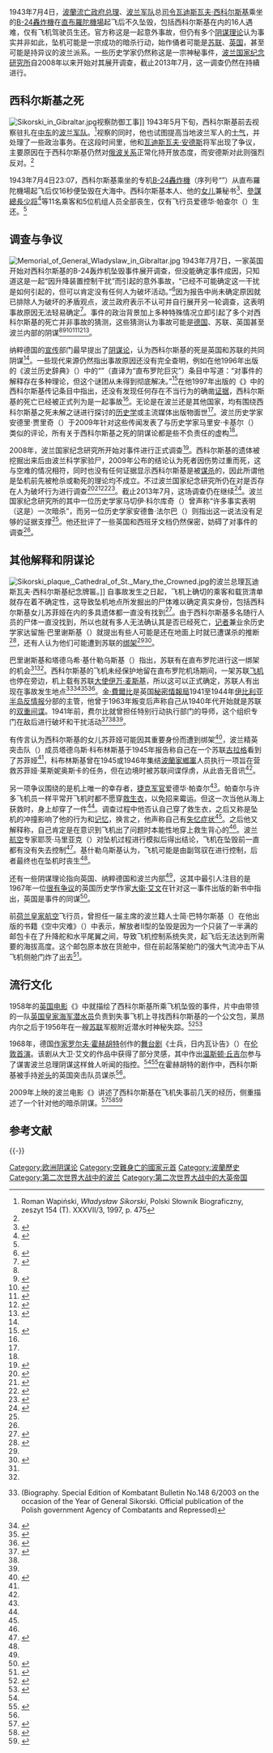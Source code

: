1943年7月4日，[[波蘭流亡政府|波蘭流亡政府]][[总理|总理]]、[[波兰军队|波兰军队]]总[[司令|司令]][[瓦迪斯瓦夫·西科尔斯基|瓦迪斯瓦夫·西科尔斯基]]乘坐的[[B-24轟炸機|B-24轟炸機]]在[[直布羅陀機場|直布羅陀機場]]起飞后不久坠毁，包括西科尔斯基在内的16人遇难，仅有飞机驾驶员生还。官方称这是一起意外事故，但仍有多个[[陰謀論|阴谋理论]]认为事实并非如此，坠机可能是一宗成功的暗杀行动，始作俑者可能是[[苏联|苏联]]、[[英国|英国]]，甚至可能是持异议的波兰派系。一些历史学家仍然称这是一宗神秘事件，[[波兰国家纪念研究所|波兰国家纪念研究所]]自2008年以来开始对其展开调查，截止2013年7月，这一调查仍然在持續进行。

==西科尔斯基之死==
[[File:Sikorski_in_Gibraltar.jpg|thumb]]视察防御工事]]
1943年5月下旬，西科尔斯基前去视察驻扎在[[中东|中东]]的[[波兰|波兰]][[军队|军队]]。<ref name="psb475">Roman Wapiński, ''Władysław Sikorski'', Polski Słownik Biograficzny, zeszyt 154 (T). XXXVII/3, 1997, p. 475</ref>视察的同时，他也试图提高当地波兰军人的[[士气|士气]]，并处理了一些政治事务。在这段时间里，他和[[瓦迪斯瓦夫·安德斯|瓦迪斯瓦夫·安德斯]]将军出现了争议，主要原因在于西科尔斯基仍然对[[俄波关系|俄波关系]]正常化持开放态度，而安德斯对此则强烈反对。<ref name="psb475" />

1943年7月4日23:07，西科尔斯基乘坐的专机[[B-24轟炸機|B-24轟炸機]]（序列号“{{lang|en|AL523}}”）从直布羅陀機場起飞后仅16秒便坠毁在大海中。西科尔斯基本人、他的[[女儿|女儿]]兼秘书{{link-en|苏菲娅·莱斯妮奥斯卡|Zofia Leśniowska}}<ref name="Kisielewski2005-169">{{cite book |author=Tadeusz A. Kisielewski |title=Zamach: Tropem zabójców Generała Sikorskiego |url=http://books.google.com/books?id=xgWYNAAACAAJ |accessdate=2013-10-03 |date=2005-01 |publisher=Rebis |isbn=978-83-7301-767-2 |pages=169-170 |archive-url=https://web.archive.org/web/20131012023713/http://books.google.com/books?id=xgWYNAAACAAJ |archive-date=2013-10-12 |dead-url=no }}</ref>、[[參謀總長|參謀總長]]{{link-en|塔德乌什·克里马基|Tadeusz Klimecki}}[[少将|少将]]<ref name="focus">{{cite web |archivedate=2009-02-06 |deadurl=yes |url=http://www.focus.pl/historia/artykuly/zobacz/publikacje/komu-zaszkodzi-ekshumacja-generala/do-druku/1/ |title=• Komu zaszkodzi ekshumacja generała |publisher=Focus.pl |date=2008-07-01 |accessdate=2012-11-09 |archiveurl=https://web.archive.org/web/20090206195607/http://www.focus.pl/historia/artykuly/zobacz/publikacje/komu-zaszkodzi-ekshumacja-generala/do-druku/1/ }}</ref>等11名乘客和5位机组人员全部丧生，仅有飞行员爱德华·帕查尔（{{lang|en|Eduard Prchal}}）生还。<ref name="psb475" />

==调查与争议==
[[File:Memorial_of_General_Wladyslaw_in_Gibraltar.jpg|thumb]]
1943年7月7日，一家英国{{link-en|调查法院|Court of Inquiry}}开始对西科尔斯基的B-24轰炸机坠毁事件展开调查，但没能确定事件成因，只知道这是一起“因升降装置控制干扰”而引起的意外事故，“已经不可能确定这一干扰是如何引起的，但可以肯定没有任何人为破坏活动。”<ref name="Peszke2005-102">{{cite book |author=Michael Alfred Peszke |title=The Polish Underground Army, The Western Allies, And The Failure Of Strategic Unity in World War II |url=http://books.google.com/books?id=zhb2doihL1wC&pg=PA102 |accessdate=2013-10-03 |year=2005 |publisher=McFarland |isbn=978-0-7864-2009-4 |page=102 |archive-url=https://web.archive.org/web/20131012235325/http://books.google.com/books?id=zhb2doihL1wC&pg=PA102 |archive-date=2013-10-12 |dead-url=no }}</ref>因为报告中尚未确定原因就已排除人为破坏的矛盾观点，波兰政府表示不认可并自行展开另一轮调查，这表明事故原因无法轻易确定<ref name="Peszke2005-103">{{cite book |author=Michael Alfred Peszke |title=The Polish Underground Army, The Western Allies, And The Failure Of Strategic Unity in World War II |url=http://books.google.com/books?id=zhb2doihL1wC&pg=PA102 |accessdate=2013-10-03 |year=2005 |publisher=McFarland |isbn=978-0-7864-2009-4 |page=103 |archive-url=https://web.archive.org/web/20131012235325/http://books.google.com/books?id=zhb2doihL1wC&pg=PA102 |archive-date=2013-10-12 |dead-url=no }}</ref>。事件的政治背景加上多种特殊情况立即引起了多个对西科尔斯基的死亡并非事故的猜测，这些猜测认为事故可能是[[纳粹德国|德国]]、苏联、英国甚至波兰内部的阴谋<ref name="psb475" /><ref name="polityka">{{cite web |url=http://www.polityka.pl/historia/280647,1,mitomani-i-maniacy.read |author=Andrzej Garlicki |title=Mitomani i maniacy |publisher=Polityka.pl |date=2012-10-08 |accessdate=2013-10-03 |archive-url=https://web.archive.org/web/20131004235836/http://www.polityka.pl/historia/280647,1,mitomani-i-maniacy.read |archive-date=2013-10-04 |dead-url=no }}</ref><ref name="Stanczyk">{{cite web |last=Stanczyk |first=Zbigniew L. |url=http://www.dziennik.com/www/dziennik/kult/archiwum/07-12-02/pp-09-13-02.html |deadurl=yes |accessdate=2011-07-23 |archivedate=2011-07-23 |title=Tajemnica gen. Sikorskiego |date=2002-12-07 |archiveurl=https://web.archive.org/web/20110723094719/http://www.dziennik.com/www/dziennik/kult/archiwum/07-12-02/pp-09-13-02.html |publisher=''Przegląd Polski Online" }}</ref><ref name="Burnett2006">{{cite book |author=Thom Burnett |title=Conspiracy Encyclopedia |url=http://books.google.com/books?id=4QBjaEMELSsC&pg=PA47 |accessdate=2013-10-03 |date=2006-11 |publisher=Franz Steiner Verlag |isbn=978-1-84340-381-4 |page=47 |archive-url=https://web.archive.org/web/20131013010402/http://books.google.com/books?id=4QBjaEMELSsC&pg=PA47 |archive-date=2013-10-13 |dead-url=no }}</ref><ref name="AtkinBiddiss2011">{{cite book |author1=Nicholas Atkin |author2=Michael Biddiss |author3=Frank Tallett |title=The Wiley-Blackwell Dictionary of Modern European History Since 1789 |url=http://books.google.com/books?id=1QyXCTW_MCQC&pg=PA389 |accessdate=2013-10-03 |date=2011-03-08 |publisher=John Wiley & Sons |isbn=978-1-4051-8922-4 |page=389 |archive-url=https://web.archive.org/web/20131012234655/http://books.google.com/books?id=1QyXCTW_MCQC&pg=PA389 |archive-date=2013-10-12 |dead-url=no }}</ref><ref name="Davies2008">{{cite book |author=Professor Norman Davies |title=No Simple Victory: World War II in Europe, 1939–1945 |url=http://books.google.com/books?id=9P_uQ2qeFUkC&pg=PT165 |accessdate=2013-10-03 |date=2008-08-26 |publisher=Penguin |isbn=978-0-14-311409-3 |page=165 |archive-url=https://web.archive.org/web/20131012223131/http://books.google.com/books?id=9P_uQ2qeFUkC&pg=PT165 |archive-date=2013-10-12 |dead-url=no }}</ref>。

纳粹德国的[[宣传|宣传]]部门最早提出了[[阴谋论|阴谋论]]，认为西科尔斯基的死是英国和苏联的共同阴谋<ref name="polityka" />。一些现代来源仍然指出事故原因还没有完全查明，例如{{link-en|杰兹·简·勒斯基|Jerzy Jan Lerski}}在他1996年出版的《波兰历史辞典》（{{lang|en|''Historical Dictionary of Poland''}}）中的“{{lang|en|Gibraltar, Catastrophe of}}”（直译为“直布罗陀巨灾”）条目中写道：“对事件的解释存在多种理论，但这个谜团从未得到彻底解决。”<ref name="Lerski1996">{{cite book |author=Jerzy Jan Lerski |title=Historical Dictionary of Poland, 966-1945 |url=http://books.google.com/books?id=QTUTqE2difgC&pg=PA160 |accessdate=2013-10-03 |year=1996 |publisher=Greenwood Publishing Group |isbn=978-0-313-26007-0 |page=160 |quote=there are several theories explaining the event, but the mystery was never fully solved. |archive-url=https://web.archive.org/web/20131012232844/http://books.google.com/books?id=QTUTqE2difgC&pg=PA160 |archive-date=2013-10-12 |dead-url=no }}</ref>{{link-en|罗曼·沃平斯基|Roman Wapiński}}在他1997年出版的《{{link-en|波兰传记辞典|Polish Biographical Dictionary}}》中的西科尔斯基传记条目中指出，还没有发现任何存在不当行为的确凿[[证据|证据]]，西科尔斯基的死亡已经被正式列为是一起事故<ref name="psb475" />。无论是在波兰还是其他国家，均有围绕西科尔斯基之死未解之谜进行探讨的[[历史学|历史学]]或主流媒体出版物面世<ref name="polityka" />。波兰历史学家安德里·贾里奇（{{lang|en|Andrzej Garlicki}}）于2009年针对这些传闻发表了与历史学家马里安·卡基尔（{{lang|en|Marian Kukiel}}）类似的评论，所有关于西科尔斯基之死的阴谋论都是些不负责任的虚构<ref name="polityka" />。

2008年，波兰国家纪念研究所开始对事件进行正式调查<ref name="ipn">{{cite web |url=http://ipn.gov.pl/wydzial-prasowy/komunikaty/sledztwo-w-sprawie-smierci-generala-wladyslawa-sikorskiego |title=Instytut PamiÄ™ci Narodowej | Ĺšledztwo w sprawie Ĺ›mierci generaĹ‚a WĹ‚adysĹ‚awa Sikorskiego |publisher=Ipn.gov.pl |date= |accessdate=2013-10-03 |deadurl=yes |archivedate=2011-12-22 |archiveurl=https://web.archive.org/web/20111222153649/http://ipn.gov.pl/portal/pl/245/7838/Sledztwo__w_sprawie_smierci_generala_Wladyslawa_Sikorskiego.html }}</ref>。西科尔斯基的遗体被挖掘出来后由波兰科学家验尸，2009年公布的结论认为死者因伤势过重而死，这与空难的情况相符，同时也没有任何证据显示西科尔斯基是被[[谋杀|谋杀]]的，因此所谓他是坠机前先被枪杀或勒死的理论均不成立。不过波兰国家纪念研究所仍在对是否存在人为破坏行为进行调查<ref name="tvn">{{cite web |url=http://www.tvn24.pl/wiadomosci-z-kraju,3/ipn-ujawnil-jak-zginal-sikorski,84137.html |title=IPN ujawnił jak zginął Sikorski |publisher=Tvn24.pl |date=2009-01-29 |accessdate=2013-10-03 |archive-url=https://www.webcitation.org/6E00ZE3K5?url=http://www.tvn24.pl/wiadomosci-z-kraju,3/ipn-ujawnil-jak-zginal-sikorski,84137.html |archive-date=2013-01-28 |dead-url=yes }}</ref><ref name="gazeta">{{cite web |url=http://wiadomosci.gazeta.pl/wiadomosci/1,114873,10235440,Sledztwo_ws__smierci_gen__Sikorskiego_przeniesione.html |title=Śledztwo ws. śmierci gen. Sikorskiego przeniesione z Katowic do Warszawy |publisher=Wiadomosci.gazeta.pl |date= |accessdate=2013-10-03 |deadurl=yes |archivedate=2013-05-30 |archiveurl=https://web.archive.org/web/20130530101635/http://wiadomosci.gazeta.pl/wiadomosci/1%2C114873%2C10235440%2CSledztwo_ws__smierci_gen__Sikorskiego_przeniesione.html }}</ref><ref name="Telegraph0">{{cite web |archivedate=2012-11-10 |deadurl=no |url=http://www.telegraph.co.uk/news/worldnews/europe/poland/3518255/Poland-exhumes-wartime-leader-Sikorski.html |title=Poland exhumes wartime leader Sikorski |publisher=The Daily Telegraphy |accessdate=2013-10-03 |archiveurl=https://web.archive.org/web/20121110191845/http://www.telegraph.co.uk/news/worldnews/europe/poland/3518255/Poland-exhumes-wartime-leader-Sikorski.html |date=2008-11-25 |author=Matthew Day }}</ref><ref name="Probe into Poland WWII PM death">{{cite news |last=Easton |first=Adam |url=http://news.bbc.co.uk/2/hi/europe/7720293.stm |title=Probe into Poland WWII PM death |publisher=BBC News |date=2008-11-10 |accessdate=2013-10-03 |archivedate=2008-11-11 |deadurl=no |archiveurl=https://web.archive.org/web/20081111004844/http://news.bbc.co.uk/2/hi/europe/7720293.stm }}</ref>。截止2013年7月，这场调查仍在继续<ref name="gazkrak">{{cite web |url=http://www.gazetakrakowska.pl/artykul/936404,sledztwo-ipn-nie-rozwiklalo-zagadki-smierci-gen-sikorskiego,id,t.html?cookie=1 |title=Śledztwo IPN nie rozwikłało zagadki śmierci gen. Sikorskiego |publisher=Gazetakrakowska.pl |date=2013-07-04 |accessdate=2013-10-03 |archive-url=https://web.archive.org/web/20131003040342/http://www.gazetakrakowska.pl/artykul/936404,sledztwo-ipn-nie-rozwiklalo-zagadki-smierci-gen-sikorskiego,id,t.html?cookie=1 |archive-date=2013-10-03 |dead-url=no }}</ref>。波兰国家纪念研究所的其中一位历史学家马切伊·科尔库奇（{{lang|en|Maciej Korkuć}}）曾声称“许多事实表明（这是）一次暗杀”，而另一位历史学家安德鲁·法尔巴（{{lang|en|Andrzej Chwalba}}）则指出这一说法没有足够的证据支撑<ref name="gazkrak" />。他还批评了一些英国和西班牙文档仍然保密，妨碍了对事件的调查<ref name="gazkrak" />。

==其他解释和阴谋论==
[[File:Sikorski_plaque,_Cathedral_of_St._Mary_the_Crowned.jpg|thumb]]的波兰总理瓦迪斯瓦夫·西科尔斯基纪念牌匾。]]
自事故发生之日起，飞机上确切的乘客和载货清单就存在着不确定性，这导致坠机地点所发掘出的尸体难以确定真实身份，包括西科尔斯基女儿苏菲娅在内的多具遗体都一直没有找到<ref name="Wprost-Z">{{cite web |url=http://www.wprost.pl/ar/?O=71300 |last=Baliszewski |first=Dawid |title="Bransoletka Zofii" ("Zofia's Bracelet") |publisher=''Tygodnik Wprost'' no. 1152 |date=2004-12-31 |accessdate=2013-10-03 |deadurl=no |archivedate=2013-07-30 |archiveurl=https://web.archive.org/web/20130730050707/http://www.wprost.pl/ar/?O=71300 }}</ref>。由于西科尔斯基多名随行人员的尸体一直没找到，所以也就有多人无法确认其是否已经死亡，[[记者|记者]]兼业余历史学家达留施·巴里谢斯基（{{lang|en|Dariusz Baliszewski}}）就提出有些人可能是还在地面上时就已遭谋杀的推断<ref name="TH">{{cite web |author=Dariusz Baliszewski |url=http://www.wprost.pl/ar/72691/Tajemnica-Hieny/ |deadurl=no |title=Tajemnica Hieny - WPROST |publisher=Wprost.pl |date= |accessdate=2013-10-03 |archivedate=2009-08-28 |archiveurl=https://web.archive.org/web/20090828200613/http://www.wprost.pl/ar/72691/Tajemnica-Hieny/ }}</ref>，还有人认为他们可能遭到苏联的[[绑架|绑架]]<ref name="Wprost-Z" /><ref name="Kisielewski2005-225226241243">{{cite book |author=Tadeusz A. Kisielewski |title=Zamach: Tropem zabójców Generała Sikorskiego |url=http://books.google.com/books?id=xgWYNAAACAAJ |accessdate=2013-10-03 |date=2005-01 |publisher=Rebis |isbn=978-83-7301-767-2 |pages=225-226, 241-243 |archive-url=https://web.archive.org/web/20131012023713/http://books.google.com/books?id=xgWYNAAACAAJ |archive-date=2013-10-12 |dead-url=no }}</ref>。

巴里谢斯基和塔德乌希·基什勒乌斯基（{{lang|en|Tadeusz Kisielewski}}）指出，苏联有在直布罗陀进行这一绑架的机会<ref name="TH" /><ref name="Kisielewski2005-225226241243" />。西科尔斯基的飞机未经保护地留在直布罗陀机场期间，一架苏联[[飞机|飞机]]也停在旁边，机上载有苏联[[大使|大使]][[伊万·麦斯基|伊万·麦斯基]]，所以这可以正式确定，苏联人有出现在事故发生地点<ref name="Biuletyn">{{cite web |author=Adam Dobroński |url=http://www.udskior.gov.pl/download/files/pdf/kombatant/2003/200306_spec.pdf |title=Biogram |publisher=Biuletyn „Kombatant nr specjalny (148) czerwiec |accessdate=2013-10-03 |format=[[PDF|PDF]] |year=2003 |deadurl=yes |archiveurl=https://web.archive.org/web/20131004214318/http://www.udskior.gov.pl/download/files/pdf/kombatant/2003/200306_spec.pdf |archivedate=2013-10-04 }} (Biography. Special Edition of Kombatant Bulletin No.148 6/2003 on the occasion of the Year of General Sikorski. Official publication of the Polish government Agency of Combatants and Repressed)</ref><ref name="Mawgan">{{cite book |author=Aled Mawgan |title=Tinker, Tailor's Secret Spy - A Cold War Clown at the Circus? |url=http://books.google.com/books?id=oFQQZznTImkC&pg=PA107 |accessdate=2013-10-03 |publisher=Don Hale |isbn=978-1-4657-1267-7 |page=107 |archive-url=https://web.archive.org/web/20131012211149/http://books.google.com/books?id=oFQQZznTImkC&pg=PA107 |archive-date=2013-10-12 |dead-url=no }}</ref><ref name="telegraphph">{{cite web |author=By Harry de Quetteville in Berlin 1:50AM BST 01 Jul 2008 |title=Did British double agent Kim Philby murder Polish war hero General Sikorski? |url=http://www.telegraph.co.uk/news/worldnews/europe/poland/2225955/Did-British-double-agent-Kim-Philby-murder-Polish-war-hero-General-Sikorski.html |publisher=Telegraph |date=2008-07-01 |accessdate=2013-10-03 |archivedate=2012-08-11 |archiveurl=https://web.archive.org/web/20120811213406/http://www.telegraph.co.uk/news/worldnews/europe/poland/2225955/Did-British-double-agent-Kim-Philby-murder-Polish-war-hero-General-Sikorski.html |deadurl=no }}</ref><ref name="bbc290109">{{cite web |url=http://news.bbc.co.uk/1/hi/world/europe/7858923.stm |title=No evidence Polish hero murdered |publisher=BBC News |date=2009-01-29 |accessdate=2013-10-03 |deadurl=no |archivedate=2013-09-06 |archiveurl=https://web.archive.org/web/20130906141749/http://news.bbc.co.uk/2/hi/europe/7858923.stm }}</ref>。[[金·費爾比|金·費爾比]]是英国[[秘密情報局|秘密情報局]]1941至1944年[[伊比利亚半岛|伊比利亚半岛]][[反情报|反情报]]分部的主管，他曾于1963年叛变后声称自己从1940年代开始就是苏联的[[双重间谍|双重间谍]]。1941年前，费尔比就曾担任特别行动执行部门的导师，这个组织专门在敌后进行破坏和干扰活动<ref name="Wprost-K">{{cite web |url=http://www.wprost.pl/ar/?O=2344 |last=Mac |first=Jerzy Sławomir |title=Gibraltarski ącznik |publisher=''Tygodnik Wprost'' no. 923 |date=2000-08-06 |accessdate=2013-10-03 |archivedate=2012-02-11 |deadurl=no |archiveurl=https://web.archive.org/web/20120211142517/http://www.wprost.pl/ar/?O=2344 }}</ref><ref name="Mawgan" /><ref name="telegraphph" />。

有传言认为西科尔斯基的女儿苏菲娅可能因其重要身份而遭到绑架<ref>{{cite web |url=http://www.rp.pl/artykul/888189.html?p=2 |title=Kto porwał córkę Sikorskiego | rp.pl | strona 3 |publisher=rp.pl |date= |accessdate=2013-10-03 |archive-url=https://web.archive.org/web/20140714190354/http://www.rp.pl/artykul/888189.html?p=2 |archive-date=2014-07-14 |dead-url=no }}</ref>，波兰精英突击队（{{lang|en|Cichociemni}}）成员塔德乌斯·科布林斯基于1945年报告称自己在一个苏联[[古拉格|古拉格]]看到了苏菲娅<ref name="Wprost-Z" />，科布林斯基曾在1945或1946年集结[[波蘭家鄉軍|波蘭家鄉軍]]人员执行一项旨在营救苏菲娅·莱斯妮奥斯卡的任务，但在边境时被苏联间谍俘虏，从此沓无音讯<ref name="Wprost-Z" />。

另一项争议围绕的是机上唯一的幸存者，[[捷克|捷克]][[军官|军官]]爱德华·帕查尔<ref name="polityka" />。帕查尔与许多飞机员一样平常开飞机时都不愿穿[[救生衣|救生衣]]，以免招来霉运。但这一次当他从海上获救时，身上却穿了一件<ref name="Wprost-K" />。调查过程中他否认自己穿了救生衣，之后又称是坠机的冲撞影响了他的行为和[[记忆|记忆]]，换言之，他声称自己有[[失憶症|失忆症状]]<ref name="Wprost-K" />。之后他又解释称，自己肯定是在意识到飞机出了问题时本能性地穿上救生背心的<ref name="Wprost-K" />。波兰[[航空|航空]]专家耶茨·马里亚克（{{lang|en|Jerzy Maryniak}}）对坠机过程进行模拟后得出结论，飞机在坠毁前一直都有没有失去控制<ref name="Kisielewski2005-5065">{{cite book |author=Tadeusz A. Kisielewski |title=Zamach: Tropem zabójców Generała Sikorskiego |url=http://books.google.com/books?id=xgWYNAAACAAJ |accessdate=2013-10-03 |date=2005-01 |publisher=Rebis |isbn=978-83-7301-767-2 |pages=50, 65 |archive-url=https://web.archive.org/web/20131012023713/http://books.google.com/books?id=xgWYNAAACAAJ |archive-date=2013-10-12 |dead-url=no }}</ref>。基什勒乌斯基认为，飞机可能是由副驾驭在进行控制，后者最终也在坠机时丧生<ref name="Kisielewski2005-169" />。

还有一些阴谋理论指向英国、纳粹德国和波兰内部<ref name="Stanczyk" />，这其中最引人注目的是1967年一位[[否认犹太人大屠杀|很有争议]]的英国历史学作家[[大衛·艾文|大衛·艾文]]在针对这一事件出版的新书中指出，英国是事件的同谋<ref name="na">{{cite book |title=History on Trial |url=http://books.google.com/books?id=DJTWxOz4prYC |accessdate=2013-10-03 |publisher=HarperCollins |isbn=978-0-06-192844-4 |archive-url=https://web.archive.org/web/20131012214146/http://books.google.com/books?id=DJTWxOz4prYC |archive-date=2013-10-12 |dead-url=no }}</ref>。

前[[荷兰皇家航空|荷兰皇家航空]]飞行员，曾担任一届{{link-en|国际航空公司飞行员协会|International Federation of Air Line Pilots' Associations}}主席的波兰籍人士简·巴特尔斯基（{{lang|en|Jan Bartelski}}）在他出版的书籍《空中灾难》（{{lang|en|''Disasters in the Air''}}）中表示，解放者II型的坠毁是因为一个只装了一半满的邮包卡在了升降舵和水平尾翼之间，导致飞机控制系统失灵，起飞后无法达到所需要的海拔高度。这个邮包原本放在货舱中，但在前起落架舱门的强大气流冲击下从飞机侧舱门炸了出去<ref name="mysterious">{{cite book |author=Jan Bartelski |title=Disasters in the Air: Mysterious Air Disasters Explained |url=http://books.google.com/books?id=VUpAPQAACAAJ |year=2001 |publisher=Airlife Publishing Limited |isbn=978-1-84037-204-5 |pages=26-57 |accessdate=2013-10-03 |archive-url=https://web.archive.org/web/20131012021412/http://books.google.com/books?id=VUpAPQAACAAJ |archive-date=2013-10-12 |dead-url=no }}</ref>。

==流行文化==
1958年的[[英国电影|英国电影]]《{{link-en|无声的敌人|The Silent Enemy (film)}}》中就描绘了西科尔斯基所乘飞机坠毁的事件，片中由{{link-en|莱昂内尔·克拉布|Lionel Crabb|莱昂内尔·“巴斯特”·克拉布}}带领的一队[[英国皇家海军|英国皇家海军]][[潜水员|潜水员]]负责到失事飞机上寻找西科尔斯基的一个公文包，莱昂内尔之后于1956年在一艘[[苏联|苏联]]军舰附近潜水时神秘失踪。<ref name="Sydney Knowles">{{cite web |author=6:47PM BST 28 Aug 2012 |archivedate=2012-10-17 |deadurl=no |url=http://www.telegraph.co.uk/news/obituaries/military-obituaries/naval-obituaries/9504631/Sydney-Knowles.html |title=Sydney Knowles |publisher=Telegraph |date=2012-08-28 |accessdate=2013-10-03 |archiveurl=https://web.archive.org/web/20121017070834/http://www.telegraph.co.uk/news/obituaries/military-obituaries/naval-obituaries/9504631/Sydney-Knowles.html }}</ref><ref>{{cite web |url=http://www.imdb.com/title/tt0052197/ |title=The Silent Enemy (1958) |publisher=Amazon |work=IMDb |accessdate=2013-10-03 |archivedate=2013-03-23 |deadurl=no |archiveurl=https://web.archive.org/web/20130323110031/http://www.imdb.com/title/tt0052197/ }}</ref>

1968年，德国[[作家|作家]][[罗尔夫·霍赫胡特|罗尔夫·霍赫胡特]]创作的[[舞台剧|舞台剧]]《士兵，日内瓦讣告》（{{lang|de|''Soldaten. Nekrolog auf Genf''}}）在[[伦敦|伦敦]][[首演|首演]]。该剧从大卫·艾文的作品中获得了部分灵感，其中作出[[温斯顿·丘吉尔|温斯顿·丘吉尔]]参与了谋害波兰总理阴谋这样耸人听闻的指控。<ref name="psb475" /><ref name="Times">{{cite web |url=http://content.time.com/time/magazine/article/0,9171,902140,00.html |title=A Charge of Murder |publisher=''TIME'' |date=1967-10-20 |accessdate=2013-10-03 |deadurl=no |archivedate=2006-05-29 |archiveurl=https://web.archive.org/web/20060529000419/http://www.time.com/time/archive/preview/0%2C10987%2C902140%2C00.html }}</ref>在霍赫胡特的剧作中，西科尔斯基被手持[[斧头|斧头]]的英国突击队员谋杀<ref name="polityka" />。

2009年上映的波兰电影《{{link-en|将军之死|Generał. Zamach na Gibraltarze}}》讲述了西科尔斯基在飞机失事前几天的经历，侧重描述了一个针对他的暗杀阴谋。<ref>{{cite web |archivedate=2013-09-23 |deadurl=no |url=http://www.filmweb.pl/film/Generał+-+zamach+na+Gibraltarze-2009-471945 |title=Generał - zamach na Gibraltarze (2009) - Filmweb |publisher=Filmweb.pl |date= |accessdate=2013-10-03 |archiveurl=https://web.archive.org/web/20130923163850/http://www.filmweb.pl/film/Genera%C5%82%2B-%2Bzamach%2Bna%2BGibraltarze-2009-471945 }}</ref><ref>{{cite web |url=http://www.imdb.com/title/tt1407990/ |title=General. Zamach na Gibraltarze (2009) |work=IMDb |publisher=Amazon |accessdate=2013-10-03 |archivedate=2012-04-05 |deadurl=no |archiveurl=https://web.archive.org/web/20120405120522/http://www.imdb.com/title/tt1407990/ }}</ref><ref>{{cite web |deadurl=no |archivedate=2013-09-21 |url=http://tvnplayer.pl/seriale-online/general-odcinki,80/ |title=Generał |work=tvn player |publisher=TVN |accessdate=2013-10-03 |archiveurl=https://web.archive.org/web/20130921103155/http://tvnplayer.pl/seriale-online/general-odcinki%2C80/ }}</ref>

== 参考文献 ==
{{Reflist|30em}}

{{-}}
{{阴谋论}}

[[Category:欧洲阴谋论|Category:欧洲阴谋论]]
[[Category:空難身亡的國家元首|Category:空難身亡的國家元首]]
[[Category:波蘭歷史|Category:波蘭歷史]]
[[Category:第二次世界大战中的波兰|Category:第二次世界大战中的波兰]]
[[Category:第二次世界大战中的大英帝国|Category:第二次世界大战中的大英帝国]]

{{Good article}}